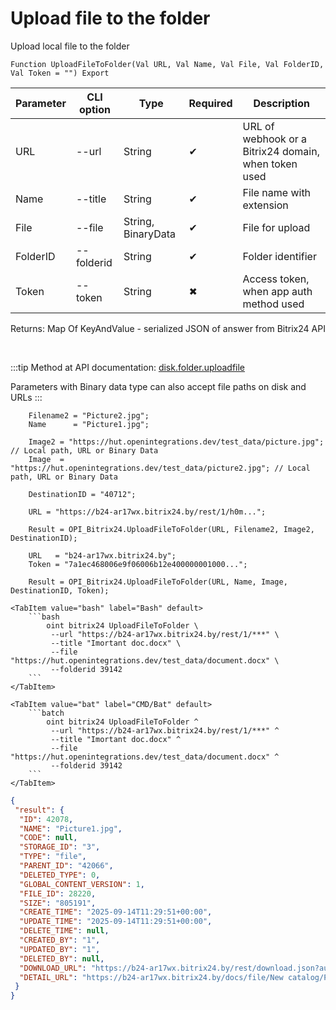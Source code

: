 ﻿---
sidebar_position: 2
description: Upload file to the folder and other functions to work with Bitrix24 in the Open Integration Package, a free open-source integration library for 1C:Enterprise 8, OneScript and CLI
keywords: [1C, 1С, 1С:Enterprise, 1С:Enterprise 8.3, API, Integration, Services, Exchange, OneScript, CLI, Bitrix24]
---


# Upload file to the folder
 Upload local file to the folder



`Function UploadFileToFolder(Val URL, Val Name, Val File, Val FolderID, Val Token = "") Export`

  | Parameter | CLI option | Type | Required | Description |
  |-|-|-|-|-|
  | URL | --url | String | &#x2714; | URL of webhook or a Bitrix24 domain, when token used |
  | Name | --title | String | &#x2714; | File name with extension |
  | File | --file | String, BinaryData | &#x2714; | File for upload |
  | FolderID | --folderid | String | &#x2714; | Folder identifier |
  | Token | --token | String | &#x2716; | Access token, when app auth method used |

  
  Returns:  Map Of KeyAndValue - serialized JSON of answer from Bitrix24 API

<br/>

:::tip
Method at API documentation: [disk.folder.uploadfile](https://dev.1c-bitrix.ru/rest_help/disk/folder/disk_folder_uploadfile.php)

Parameters with Binary data type can also accept file paths on disk and URLs
:::
<br/>



```bsl title="1C:Enterprise/OneScript code example"
    Filename2 = "Picture2.jpg";
    Name      = "Picture1.jpg";

    Image2 = "https://hut.openintegrations.dev/test_data/picture.jpg"; // Local path, URL or Binary Data
    Image  = "https://hut.openintegrations.dev/test_data/picture2.jpg"; // Local path, URL or Binary Data

    DestinationID = "40712";

    URL = "https://b24-ar17wx.bitrix24.by/rest/1/h0m...";

    Result = OPI_Bitrix24.UploadFileToFolder(URL, Filename2, Image2, DestinationID);

    URL   = "b24-ar17wx.bitrix24.by";
    Token = "7a1ec468006e9f06006b12e400000001000...";

    Result = OPI_Bitrix24.UploadFileToFolder(URL, Name, Image, DestinationID, Token);
```
 

 <Tabs>
  
    <TabItem value="bash" label="Bash" default>
        ```bash
            oint bitrix24 UploadFileToFolder \
             --url "https://b24-ar17wx.bitrix24.by/rest/1/***" \
             --title "Imortant doc.docx" \
             --file "https://hut.openintegrations.dev/test_data/document.docx" \
             --folderid 39142
        ```
    </TabItem>
  
    <TabItem value="bat" label="CMD/Bat" default>
        ```batch
            oint bitrix24 UploadFileToFolder ^
             --url "https://b24-ar17wx.bitrix24.by/rest/1/***" ^
             --title "Imortant doc.docx" ^
             --file "https://hut.openintegrations.dev/test_data/document.docx" ^
             --folderid 39142
        ```
    </TabItem>
</Tabs>


```json title="Result"
{
 "result": {
  "ID": 42078,
  "NAME": "Picture1.jpg",
  "CODE": null,
  "STORAGE_ID": "3",
  "TYPE": "file",
  "PARENT_ID": "42066",
  "DELETED_TYPE": 0,
  "GLOBAL_CONTENT_VERSION": 1,
  "FILE_ID": 28220,
  "SIZE": "805191",
  "CREATE_TIME": "2025-09-14T11:29:51+00:00",
  "UPDATE_TIME": "2025-09-14T11:29:51+00:00",
  "DELETE_TIME": null,
  "CREATED_BY": "1",
  "UPDATED_BY": "1",
  "DELETED_BY": null,
  "DOWNLOAD_URL": "https://b24-ar17wx.bitrix24.by/rest/download.json?auth=b4b4c668006e9f06006b12e40000000100000717b1353827238ed589cfb734545b307a&token=disk%7CaWQ9NDIwNzgmXz1wa2RicWc0bm1HRkNYNnI1NDFlTFM0N1kzZXlCSE5oQg%3D%3D%7CImRvd25sb2FkfGRpc2t8YVdROU5ESXdOemdtWHoxd2EyUmljV2MwYm0xSFJrTllObkkxTkRGbFRGTTBOMWt6WlhsQ1NFNW9RZz09fGI0YjRjNjY4MDA2ZTlmMDYwMDZiMTJlNDAwMDAwMDAxMDAwMDA3MTdiMTM1MzgyNzIzOGVkNTg5Y2ZiNzM0NTQ1YjMwN2Ei.78EBnh30UevW4SLlSucJ%2FOfjgVYKPORp88jiVc8accA%3D",
  "DETAIL_URL": "https://b24-ar17wx.bitrix24.by/docs/file/New catalog/Picture1.jpg"
 }
}
```
